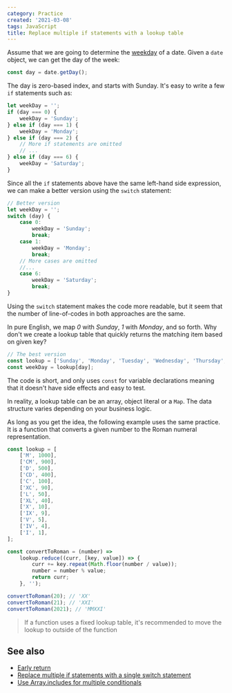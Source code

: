 ```yaml
---
category: Practice
created: '2021-03-08'
tags: JavaScript
title: Replace multiple if statements with a lookup table
---
```


Assume that we are going to determine the [weekday](https://phuoc.ng/collection/1-loc/get-the-weekday-of-a-date/) of a date. Given a `date` object, we can get the day of the week:

```js
const day = date.getDay();
```

The day is zero-based index, and starts with Sunday. It's easy to write a few `if` statements such as:

```js
let weekDay = '';
if (day === 0) {
    weekDay = 'Sunday';
} else if (day === 1) {
    weekDay = 'Monday';
} else if (day === 2) {
    // More if statements are omitted
    // ...
} else if (day === 6) {
    weekDay = 'Saturday';
}
```

Since all the `if` statements above have the same left-hand side expression, we can make a better version using the `switch` statement:

```js
// Better version
let weekDay = '';
switch (day) {
    case 0:
        weekDay = 'Sunday';
        break;
    case 1:
        weekDay = 'Monday';
        break;
    // More cases are omitted
    //...
    case 6:
        weekDay = 'Saturday';
        break;
}
```

Using the `switch` statement makes the code more readable, but it seem that the number of line-of-codes in both approaches are the same.

In pure English, we map _0_ with _Sunday_, _1_ with _Monday_, and so forth. Why don't we create a lookup table that quickly returns the matching item based on given key?

```js
// The best version
const lookup = ['Sunday', 'Monday', 'Tuesday', 'Wednesday', 'Thursday', 'Friday', 'Saturday'];
const weekDay = lookup[day];
```

The code is short, and only uses `const` for variable declarations meaning that it doesn't have side effects and easy to test.

In reality, a lookup table can be an array, object literal or a `Map`. The data structure varies depending on your business logic.

As long as you get the idea, the following example uses the same practice. It is a function that converts a given number to the Roman numeral representation.

```js
const lookup = [
    ['M', 1000],
    ['CM', 900],
    ['D', 500],
    ['CD', 400],
    ['C', 100],
    ['XC', 90],
    ['L', 50],
    ['XL', 40],
    ['X', 10],
    ['IX', 9],
    ['V', 5],
    ['IV', 4],
    ['I', 1],
];

const convertToRoman = (number) =>
    lookup.reduce((curr, [key, value]) => {
        curr += key.repeat(Math.floor(number / value));
        number = number % value;
        return curr;
    }, '');

convertToRoman(20); // 'XX'
convertToRoman(21); // 'XXI'
convertToRoman(2021); // 'MMXXI'
```

> If a function uses a fixed lookup table, it's recommended to move the lookup to outside of the function

## See also

-   [Early return](https://phuoc.ng/collection/tips/early-return/)
-   [Replace multiple if statements with a single switch statement](https://phuoc.ng/collection/tips/replace-multiple-if-statements-with-a-single-switch-statement/)
-   [Use Array.includes for multiple conditionals](https://phuoc.ng/collection/tips/use-array-includes-for-multiple-conditionals/)
